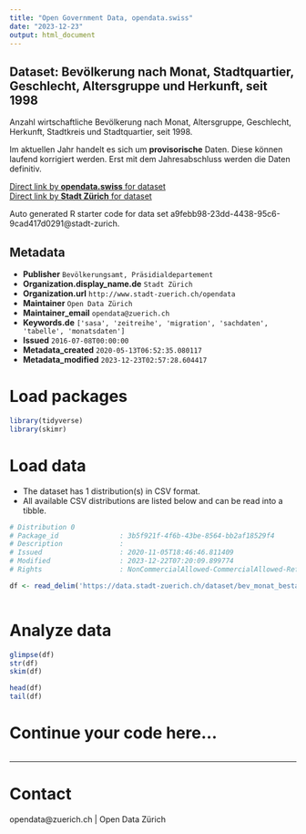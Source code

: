```yaml
---
title: "Open Government Data, opendata.swiss"
date: "2023-12-23"
output: html_document
---
```


## Dataset: Bevölkerung nach Monat, Stadtquartier, Geschlecht, Altersgruppe und Herkunft, seit 1998


Anzahl wirtschaftliche Bevölkerung nach Monat, Altersgruppe, Geschlecht, Herkunft, Stadtkreis und Stadtquartier, seit 1998.

Im aktuellen Jahr handelt es sich um **provisorische** Daten. Diese können laufend korrigiert werden. Erst mit dem Jahresabschluss werden die Daten definitiv.
 


[Direct link by **opendata.swiss** for dataset](https://opendata.swiss/de/dataset/bevolkerung-nach-monat-stadtquartier-geschlecht-altersgruppe-und-herkunft)<br>
[Direct link by **Stadt Zürich** for dataset](https://data.stadt-zuerich.ch/dataset/bev_monat_bestand_quartier_geschl_ag_herkunft_od3250)

Auto generated R starter code for data set a9febb98-23dd-4438-95c6-9cad417d0291@stadt-zurich.

## Metadata

- **Publisher** `Bevölkerungsamt, Präsidialdepartement`
- **Organization.display_name.de** `Stadt Zürich`
- **Organization.url** `http://www.stadt-zuerich.ch/opendata`
- **Maintainer** `Open Data Zürich`
- **Maintainer_email** `opendata@zuerich.ch`
- **Keywords.de** `['sasa', 'zeitreihe', 'migration', 'sachdaten', 'tabelle', 'monatsdaten']`
- **Issued** `2016-07-08T00:00:00`
- **Metadata_created** `2020-05-13T06:52:35.080117`
- **Metadata_modified** `2023-12-23T02:57:28.604417`


# Load packages

```r

library(tidyverse)
library(skimr)

```

# Load data

-   The dataset has 1 distribution(s) in CSV format.
-   All available CSV distributions are listed below and can be read into a tibble.

```r

# Distribution 0
# Package_id               : 3b5f921f-4f6b-43be-8564-bb2af18529f4
# Description              : 
# Issued                   : 2020-11-05T18:46:46.811409
# Modified                 : 2023-12-22T07:20:09.899774
# Rights                   : NonCommercialAllowed-CommercialAllowed-ReferenceNotRequired

df <- read_delim('https://data.stadt-zuerich.ch/dataset/bev_monat_bestand_quartier_geschl_ag_herkunft_od3250/download/BEV325OD3250.csv')



```

# Analyze data

```r

glimpse(df)
str(df)
skim(df)

head(df)
tail(df)

```

# Continue your code here...

```r

```

------------------------------------------------------------------------

# Contact

opendata@zuerich.ch | Open Data Zürich
